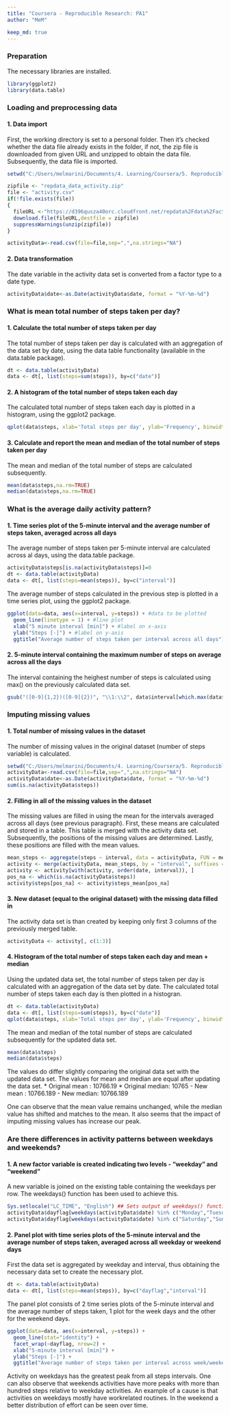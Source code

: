 ```yaml
---
title: "Coursera - Reproducible Research: PA1"
author: "MeM"

keep_md: true
---
```

### Preparation
The necessary libraries are installed.

```r
library(ggplot2)
library(data.table)
```

### Loading and preprocessing data

#### 1. Data import
First, the working directory is set to a personal folder. Then it's checked whether the data file already exists in the folder, if not, the zip file is downloaded from given URL and unzipped to obtain the data file. Subsequently, the data file is imported.

```r
setwd("C:/Users/melmarini/Documents/4. Learning/Coursera/5. Reproducible Research/Course Project 1/Data")

zipfile <- "repdata_data_activity.zip"
file <- "activity.csv"
if(!file.exists(file))
{
  fileURL <-"https://d396qusza40orc.cloudfront.net/repdata%2Fdata%2Factivity.zip"
  download.file(fileURL,destfile = zipfile)
  suppressWarnings(unzip(zipfile))
}

activityData<-read.csv(file=file,sep=",",na.strings="NA")
```

#### 2. Data transformation
The date variable in the activity data set is converted from a factor type to a date type.

```r
activityData$date<-as.Date(activityData$date, format = "%Y-%m-%d")
```

### What is mean total number of steps taken per day?

#### 1. Calculate the total number of steps taken per day
The total number of steps taken per day is calculated with an aggregation of the data set by date, using the data table functionality (available in the data.table package).

```r
dt <- data.table(activityData)
data <- dt[, list(steps=sum(steps)), by=c("date")]
```

#### 2. A histogram of the total number of steps taken each day
The calculated total number of steps taken each day is plotted in a histogram, using the ggplot2 package. 

```r
qplot(data$steps, xlab='Total steps per day', ylab='Frequency', binwidth=1000)
```

#### 3. Calculate and report the mean and median of the total number of steps taken per day
The mean and median of the total number of steps are calculated subsequently.

```r
mean(data$steps,na.rm=TRUE)
median(data$steps,na.rm=TRUE)
```

### What is the average daily activity pattern?

#### 1. Time series plot of the 5-minute interval and the average number of steps taken, averaged across all days
The average number of steps taken per 5-minute interval are calculated across al days, using the data.table package.

```r
activityData$steps[is.na(activityData$steps)]=0
dt <- data.table(activityData)
data <- dt[, list(steps=mean(steps)), by=c("interval")]
```

The average number of steps calculated in the previous step is plotted in a time series plot, using the ggplot2 package.

```r
ggplot(data=data, aes(x=interval, y=steps)) + #data to be plotted
  geom_line(linetype = 1) + #line plot
  xlab("5 minute interval [min]") + #label on x-axis
  ylab("Steps [-]") + #label on y-axis
  ggtitle("Average number of steps taken per interval across all days") #plot title
```

#### 2. 5-minute interval containing the maximum number of steps on average across all the days
The interval containing the heighest number of steps is calculated using max() on the previously calculated data set.

```r
gsub("([0-9]{1,2})([0-9]{2})", "\\1:\\2", data$interval[which.max(data$steps)])
```

### Imputing missing values

#### 1. Total number of missing values in the dataset
The number of missing values in the original dataset (number of steps variable) is calculated.

```r
setwd("C:/Users/melmarini/Documents/4. Learning/Coursera/5. Reproducible Research/Course Project 1/Data")
activityData<-read.csv(file=file,sep=",",na.strings="NA")
activityData$date<-as.Date(activityData$date, format = "%Y-%m-%d")
sum(is.na(activityData$steps))
```

#### 2. Filling in all of the missing values in the dataset

The missing values are filled in using the mean for the intervals averaged across all days (see previous paragraph). First, these means are calculated and stored in a table. This table is merged with the activity data set. Subsequently, the positions of the missing values are determined. Lastly, these positions are filled with the mean values.

```r
mean_steps <- aggregate(steps ~ interval, data = activityData, FUN = mean)
activity <- merge(activityData, mean_steps, by = "interval", suffixes = c("","_mean"))
activity <- activity[with(activity, order(date, interval)), ]
pos_na <- which(is.na(activityData$steps))
activity$steps[pos_na] <- activity$steps_mean[pos_na]
```

#### 3. New dataset (equal to the original dataset) with the missing data filled in
The activity data set is than created by keeping only first 3 columns of the previously merged table.

```r
activityData <- activity[, c(1:3)]
```

#### 4. Histogram of the total number of steps taken each day and mean + median 
Using the updated data set, the total number of steps taken per day is calculated with an aggregation of the data set by date. The calculated total number of steps taken each day is then plotted in a histogran.

```r
dt <- data.table(activityData)
data <- dt[, list(steps=sum(steps)), by=c("date")]
qplot(data$steps, xlab='Total steps per day', ylab='Frequency', binwidth=1000)
```

The mean and median of the total number of steps are calculated subsequently for the updated data set.

```r
mean(data$steps)
median(data$steps)
```

The values do differ slightly comparing the original data set with the updated data set. The values for mean and median are equal after updating the data set.
* Original mean : 10766.19
* Original median: 10765
- New mean : 10766.189
- New median: 10766.189

One can observe that the mean value remains unchanged, while the median value has shifted and matches to the mean. It also seems that the impact of imputing missing values has increase our peak.

### Are there differences in activity patterns between weekdays and weekends?

#### 1. A new factor variable is created indicating two levels - "weekday" and "weekend"
A new variable is joined on the existing table containing the weekdays per row. The weekdays() function has been used to achieve this. 

```r
Sys.setlocale("LC_TIME", "English") ## Sets output of weekdays() function in English
activityData$dayflag[weekdays(activityData$date) %in% c("Monday","Tuesday","Wednesday","Thursday","Friday")]<-"weekday"
activityData$dayflag[weekdays(activityData$date) %in% c("Saturday","Sunday")]<-"weekend"
```

#### 2. Panel plot with  time series plots of the 5-minute interval and the average number of steps taken, averaged across all weekday or weekend days
First the data set is aggregated by weekday and interval, thus obtaining the necessary data set to create the necessary plot.

```r
dt <- data.table(activityData)
data <- dt[, list(steps=mean(steps)), by=c("dayflag","interval")]
```

The panel plot consists of 2 time series plots of the 5-minute interval and the average number of steps taken, 1 plot for the week days and the other for the weekend days.

```r
ggplot(data=data, aes(x=interval, y=steps)) +
  geom_line(stat="identity") +
  facet_wrap(~dayflag, nrow=2) + 
  xlab("5-minute interval [min]") +
  ylab("Steps [-]") +
  ggtitle("Average number of steps taken per interval across week/weekend days")
```

Activity on weekdays has the greatest peak from all steps intervals. One can also observe that weekends activities have more peaks with more than hundred steps relative to weekday activities. An example of a cause is that activities on weekdays mostly have workrelated routines. In the weekend a better distribution of effort can be seen over time.

